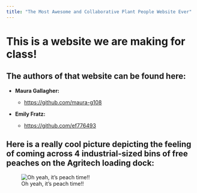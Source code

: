 ```yaml
---
title: "The Most Awesome and Collaborative Plant People Website Ever"
---
```


# This is a website we are making for class!

## The authors of that website can be found here:

-   **Maura Gallagher:**

    -   <https://github.com/maura-g108>

-   **Emily Fratz:**

    -   <https://github.com/ef776493>

## Here is a really cool picture depicting the feeling of coming across 4 industrial-sized bins of free peaches on the Agritech loading dock:

![Oh yeah, it's peach time!!](https://64.media.tumblr.com/fcd141e0ddeb03c2bb4fc8a948c0f3d2/f3e62bfada13b1f5-9d/s500x750/c4ddb29009a397dd4a86e8a21c9ac46c2754a141.jpg){fig-align="center"}
